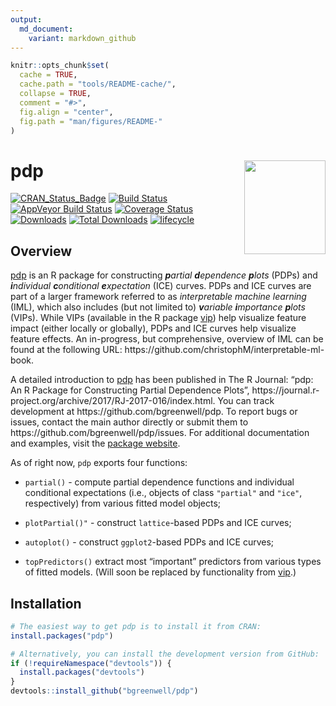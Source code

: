 ```yaml
---
output:
  md_document:
    variant: markdown_github
---
```


```r
knitr::opts_chunk$set(
  cache = TRUE,
  cache.path = "tools/README-cache/",
  collapse = TRUE,
  comment = "#>",
  fig.align = "center",
  fig.path = "man/figures/README-"
)
```

# pdp <img src="man/figures/pdp-logo.png" align="right" width="130" height="150" />

[![CRAN_Status_Badge](http://www.r-pkg.org/badges/version/pdp)](https://cran.r-project.org/package=pdp)
[![Build Status](https://travis-ci.org/bgreenwell/pdp.svg?branch=master)](https://travis-ci.org/bgreenwell/pdp)
[![AppVeyor Build Status](https://ci.appveyor.com/api/projects/status/github/bgreenwell/pdp?branch=master&svg=true)](https://ci.appveyor.com/project/bgreenwell/pdp)
[![Coverage Status](https://img.shields.io/codecov/c/github/bgreenwell/pdp.svg)](https://codecov.io/github/bgreenwell/pdp?branch=master)
[![Downloads](http://cranlogs.r-pkg.org/badges/pdp)](http://cranlogs.r-pkg.org/badges/pdp)
[![Total Downloads](http://cranlogs.r-pkg.org/badges/grand-total/pdp)](http://cranlogs.r-pkg.org/badges/grand-total/pdp)
[![lifecycle](https://img.shields.io/badge/lifecycle-maturing-brightgreen.svg)](https://www.tidyverse.org/lifecycle/#stable)


## Overview

[pdp](https://cran.r-project.org/package=pdp) is an R package for constructing _**p**artial **d**ependence **p**lots_ (PDPs) and _**i**ndividual **c**onditional **e**xpectation_ (ICE) curves. PDPs and ICE curves are part of a larger framework referred to as *interpretable machine learning* (IML), which also includes (but not limited to) _**v**ariable **i**mportance **p**lots_ (VIPs). While VIPs (available in the R package [vip](https://koalaverse.github.io/vip/index.html)) help visualize feature impact (either locally or globally), PDPs and ICE curves help visualize feature effects. An in-progress, but comprehensive, overview of IML can be found at the following URL: https://github.com/christophM/interpretable-ml-book.

A detailed introduction to [pdp](https://cran.r-project.org/package=pdp) has been published in The R Journal: "pdp: An R Package for Constructing Partial Dependence Plots", https://journal.r-project.org/archive/2017/RJ-2017-016/index.html. You can track development at https://github.com/bgreenwell/pdp. To report bugs or issues, contact the main author directly or submit them to https://github.com/bgreenwell/pdp/issues. For additional documentation and examples, visit the [package website](https://bgreenwell.github.io/pdp/index.html).

As of right now, `pdp` exports four functions:

  * `partial()` - compute partial dependence functions and individual conditional expectations (i.e., objects of class `"partial"` and `"ice"`, respectively) from various fitted model objects;

  * `plotPartial()"` - construct `lattice`-based PDPs and ICE curves;

  * `autoplot()` - construct `ggplot2`-based PDPs and ICE curves;

  * `topPredictors()` extract most "important" predictors from various types of fitted models. (Will soon be replaced by functionality from [vip](https://koalaverse.github.io/vip/index.html).)


## Installation

```r
# The easiest way to get pdp is to install it from CRAN:
install.packages("pdp")

# Alternatively, you can install the development version from GitHub:
if (!requireNamespace("devtools")) {
  install.packages("devtools")
}
devtools::install_github("bgreenwell/pdp")
```
